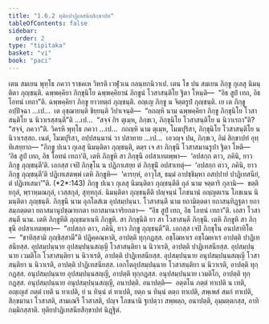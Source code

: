```yaml
---
title: "1.6.2 ทุติยปาฏิเทสนียสิกฺขาปท"
tableOfContents: false
sidebar:
  order: 2
type: "tipitaka"
basket: "vi"
book: "paci"
---
```



<DynamicBreadcrumb />

<Division number="557" book="paci">

<Paragraph number="1613" book="paci">
เตน สมเยน พุทฺโธ ภควา ราชคเห วิหรติ เวฬุวเน กลนฺทกนิวาเป. เตน โข ปน สมเยน ภิกฺขู กุเลสุ นิมนฺติตา ภุญฺชนฺติ. ฉพฺพคฺคิยา ภิกฺขุนิโย ฉพฺพคฺคิยานํ ภิกฺขูนํ โวสาสนฺติโย ฐิตา โหนฺติ—  “อิธ สูปํ เทถ, อิธ โอทนํ เทถา”ติ. ฉพฺพคฺคิยา ภิกฺขู ยาวทตฺถํ ภุญฺชนฺติ. อญฺเญ ภิกฺขู น จิตฺตรูปํ ภุญฺชนฺติ.
</Paragraph>

<Paragraph number="1614" book="paci">
เย เต ภิกฺขู อปฺปิจฺฉา …เป…  เต อุชฺฌายนฺติ ขิยฺยนฺติ วิปาเจนฺติ—  “กถญฺหิ นาม ฉพฺพคฺคิยา ภิกฺขู ภิกฺขุนิโย โวสาสนฺติโย น นิวาเรสฺสนฺตี”ติ …เป…  “สจฺจํ กิร ตุเมฺห, ภิกฺขเว, ภิกฺขุนิโย โวสาสนฺติโย น นิวาเรถา”ติ? “สจฺจํ, ภควา”ติ. วิครหิ พุทฺโธ ภควา …เป…  กถญฺหิ นาม ตุเมฺห, โมฆปุริสา, ภิกฺขุนิโย โวสาสนฺติโย น นิวาเรสฺสถ. เนตํ, โมฆปุริสา, อปฺปสนฺนานํ วา ปสาทาย …เป…  เอวญฺจ ปน, ภิกฺขเว, อิมํ สิกฺขาปทํ อุทฺทิเสยฺยาถ—
</Paragraph>

</Division>
<Division number="558" book="paci">

<Paragraph number="1615" book="paci">
<Emphasis>“ภิกฺขู ปเนว กุเลสุ นิมนฺติตา ภุญฺชนฺติ, ตตฺร เจ สา ภิกฺขุนี โวสาสมานรูปา ฐิตา โหติ—  ‘อิธ สูปํ เทถ, อิธ โอทนํ เทถา’ติ, เตหิ ภิกฺขูหิ สา ภิกฺขุนี อปสาเทตพฺพา—  ‘อปสกฺก ตาว, ภคินิ, ยาว ภิกฺขู ภุญฺชนฺตี’ติ. เอกสฺส เจปิ ภิกฺขุโน น ปฏิภาเสยฺย ตํ ภิกฺขุนิํ อปสาเทตุํ—  ‘อปสกฺก ตาว, ภคินิ, ยาว ภิกฺขู ภุญฺชนฺตี’ติ ปฏิเทเสตพฺพํ เตหิ ภิกฺขูหิ—  ‘คารยฺหํ, อาวุโส, ธมฺมํ อาปชฺชิมฺหา อสปฺปายํ ปาฏิเทสนียํ, ตํ ปฏิเทเสมา’”</Emphasis>ติ. (*2*:<Emphasis>143</Emphasis>)
</Paragraph>

</Division>
<Division number="559" book="paci">

<Paragraph number="1616" book="paci">
<Emphasis>ภิกฺขู ปเนว กุเลสุ นิมนฺติตา ภุญฺชนฺตี</Emphasis>ติ กุลํ นาม จตฺตาริ กุลานิ—  ขตฺติยกุลํ, พฺราหฺมณกุลํ, เวสฺสกุลํ, สุทฺทกุลํ.
</Paragraph>

<Paragraph number="1617" book="paci">
<Emphasis>นิมนฺติตา ภุญฺชนฺตี</Emphasis>ติ ปญฺจนฺนํ โภชนานํ อญฺญตเรน โภชเนน นิมนฺติตา ภุญฺชนฺติ.
</Paragraph>

<Paragraph number="1618" book="paci">
<Emphasis>ภิกฺขุนี</Emphasis> นาม อุภโตสํเฆ อุปสมฺปนฺนา.
</Paragraph>

<Paragraph number="1619" book="paci">
<Emphasis>โวสาสนฺตี</Emphasis> นาม ยถามิตฺตตา ยถาสนฺทิฏฺฐตา ยถาสมฺภตฺตตา ยถาสมานุปชฺฌายกตา ยถาสมานาจริยกตา—  “อิธ สูปํ เทถ, อิธ โอทนํ เทถา”ติ. เอสา โวสาสนฺตี นาม.
</Paragraph>

<Paragraph number="1620" book="paci">
<Emphasis>เตหิ ภิกฺขูหี</Emphasis>ติ ภุญฺชมาเนหิ ภิกฺขูหิ.
</Paragraph>

<Paragraph number="1621" book="paci">
<Emphasis>สา ภิกฺขุนี</Emphasis>ติ ยา สา โวสาสนฺตี ภิกฺขุนี.
</Paragraph>

<Paragraph number="1622" book="paci">
เตหิ ภิกฺขูหิ สา ภิกฺขุนี อปสาเทตพฺพา—  “อปสกฺก ตาว, ภคินิ, ยาว ภิกฺขู ภุญฺชนฺตี”ติ. เอกสฺส เจปิ ภิกฺขุโน อนปสาทิโต—  “ขาทิสฺสามิ ภุญฺชิสฺสามี”ติ ปฏิคฺคณฺหาติ, อาปตฺติ ทุกฺกฏสฺส. อชฺโฌหาเร อชฺโฌหาเร อาปตฺติ ปาฏิเทสนียสฺส.
</Paragraph>

</Division>
<Division number="560" book="paci">

<Paragraph number="1623" book="paci">
อุปสมฺปนฺนาย อุปสมฺปนฺนสญฺญี โวสาสนฺติยา น นิวาเรติ, อาปตฺติ ปาฏิเทสนียสฺส. อุปสมฺปนฺนาย เวมติโก โวสาสนฺติยา น นิวาเรติ, อาปตฺติ ปาฏิเทสนียสฺส. อุปสมฺปนฺนาย อนุปสมฺปนฺนสญฺญี โวสาสนฺติยา น นิวาเรติ, อาปตฺติ ปาฏิเทสนียสฺส.
</Paragraph>

<Paragraph number="1624" book="paci">
เอกโตอุปสมฺปนฺนาย โวสาสนฺติยา น นิวาเรติ, อาปตฺติ ทุกฺกฏสฺส. อนุปสมฺปนฺนาย อุปสมฺปนฺนสญฺญี, อาปตฺติ ทุกฺกฏสฺส. อนุปสมฺปนฺนาย เวมติโก, อาปตฺติ ทุกฺกฏสฺส. อนุปสมฺปนฺนาย อนุปสมฺปนฺนสญฺญี, อนาปตฺติ.
</Paragraph>

</Division>
<Division number="561" book="paci">

<Paragraph number="1625" book="paci">
อนาปตฺติ—  อตฺตโน ภตฺตํ ทาเปติ น เทติ, อญฺเญสํ ภตฺตํ เทติ น ทาเปติ, ยํ น ทินฺนํ ตํ ทาเปติ, ยตฺถ น ทินฺนํ ตตฺถ ทาเปติ, สพฺเพสํ สมกํ ทาเปติ, สิกฺขมานา โวสาสติ, สามเณรี โวสาสติ, ปญฺจ โภชนานิ ฐเปตฺวา สพฺพตฺถ, อนาปตฺติ, อุมฺมตฺตกสฺส, อาทิกมฺมิกสฺสาติ.

</Paragraph>
</Division>

<Paragraph number="1626" type="center" book="paci">
ทุติยปาฏิเทสนียสิกฺขาปทํ นิฏฺฐิตํ.
</Paragraph>